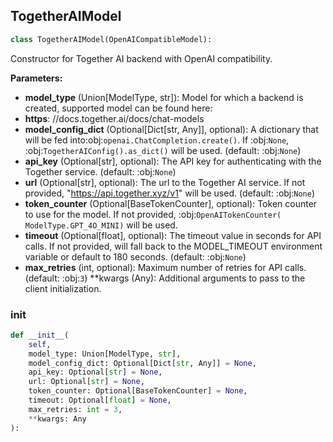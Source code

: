 <a id="camel.models.togetherai_model"></a>

<a id="camel.models.togetherai_model.TogetherAIModel"></a>

## TogetherAIModel

```python
class TogetherAIModel(OpenAICompatibleModel):
```

Constructor for Together AI backend with OpenAI compatibility.

**Parameters:**

- **model_type** (Union[ModelType, str]): Model for which a backend is created, supported model can be found here:
- **https**: //docs.together.ai/docs/chat-models
- **model_config_dict** (Optional[Dict[str, Any]], optional): A dictionary that will be fed into:obj:`openai.ChatCompletion.create()`. If :obj:`None`, :obj:`TogetherAIConfig().as_dict()` will be used. (default: :obj:`None`)
- **api_key** (Optional[str], optional): The API key for authenticating with the Together service. (default: :obj:`None`)
- **url** (Optional[str], optional): The url to the Together AI service. If not provided, "https://api.together.xyz/v1" will be used. (default: :obj:`None`)
- **token_counter** (Optional[BaseTokenCounter], optional): Token counter to use for the model. If not provided, :obj:`OpenAITokenCounter( ModelType.GPT_4O_MINI)` will be used.
- **timeout** (Optional[float], optional): The timeout value in seconds for API calls. If not provided, will fall back to the MODEL_TIMEOUT environment variable or default to 180 seconds. (default: :obj:`None`)
- **max_retries** (int, optional): Maximum number of retries for API calls. (default: :obj:`3`) **kwargs (Any): Additional arguments to pass to the client initialization.

<a id="camel.models.togetherai_model.TogetherAIModel.__init__"></a>

### __init__

```python
def __init__(
    self,
    model_type: Union[ModelType, str],
    model_config_dict: Optional[Dict[str, Any]] = None,
    api_key: Optional[str] = None,
    url: Optional[str] = None,
    token_counter: Optional[BaseTokenCounter] = None,
    timeout: Optional[float] = None,
    max_retries: int = 3,
    **kwargs: Any
):
```

